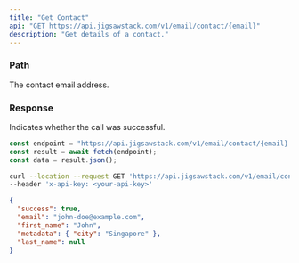 ```yaml
---
title: "Get Contact"
api: "GET https://api.jigsawstack.com/v1/email/contact/{email}"
description: "Get details of a contact."
---
```


### Path

<ParamField path="email" type="string" required>
  The contact email address.
</ParamField>

<Snippet file="header.mdx" />

### Response

<ResponseField name="success" type="boolean">
  Indicates whether the call was successful.
</ResponseField>

<RequestExample>

```javascript Node.js
const endpoint = "https://api.jigsawstack.com/v1/email/contact/{email}'";
const result = await fetch(endpoint);
const data = result.json();
```

```bash cURL
curl --location --request GET 'https://api.jigsawstack.com/v1/email/contact/{email}' \
--header 'x-api-key: <your-api-key>'
```

</RequestExample>

<ResponseExample>

```json Response
{
  "success": true,
  "email": "john-doe@example.com",
  "first_name": "John",
  "metadata": { "city": "Singapore" },
  "last_name": null
}
```

</ResponseExample>
